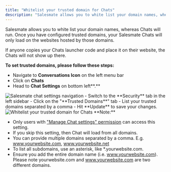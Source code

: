 ```yaml
---
title: "Whitelist your trusted domain for Chats"
description: "Salesmate allows you to white list your domain names, whereas Chats will run. Once you have configured trusted domains, your Salesmate Chats will only..."
---
```


Salesmate allows you to white list your domain names, whereas Chats will run. Once you have configured trusted domains, your Salesmate Chats will only load on the websites hosted by those domains.

If anyone copies your Chats launcher code and place it on their website, the Chats will not show up there.

**To set trusted domains, please follow these steps:**

- Navigate to **Conversations Icon** on the left menu bar
- Click on **Chats**
- Head to **Chat Settings** on bottom left**.**

<img src="https://support.salesmate.io/hc/article_attachments/31701035853465" alt="Salesmate chat settings navigation" />
- Switch to the **Security** tab in the left sidebar
- Click on the "**Trusted Domains**" tab
- List your trusted domains separated by a comma
- Hit **Update** to save your changes.

<img src="https://support.salesmate.io/hc/article_attachments/31701233602585" alt="Whitelist your trusted domain for Chats" />
<Note>
**Note:** 

- Only users with ["Manage Chat settings" permission](https://support.salesmate.io/hc/en-us/articles/360058438992) can access this setting.
- If you skip this setting, then Chat will load from all domains.
- You can provide multiple domains separated by a comma. E.g. www.yourwebsite.com, www.yourwebsite.net
- To list all subdomains, use an asterisk, like \*.yourwebsite.com.
- Ensure you add the entire domain name (i.e. www.yourwebsite.com). Please note yourwebsite.com and www.yourwebsite.com are two different domains.

</Note>
